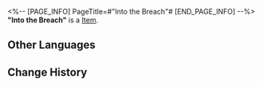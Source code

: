 <%-- [PAGE_INFO]
PageTitle=#"Into the Breach"#
[END_PAGE_INFO] --%>
{{Item Infobox
|title       = "Into the Breach"
|id          = 210213
|image       = Item Into the Breach.png
|type        = 
|invCategory = Valuables
|rarity      = 3
|effect      =
A record that can be played on the Express' phonograph. It might be a chance acquisition or a gift from someone else. All sorts of memories surge up when the music plays &mdash; the smiles, encounters, touches, and the excitement of battle. Maybe that is why people still collect records even as society rapidly advances.
The current record contains the track "Into the Breach."
|description =

''A calm heart repels a hundred spears, and a serene soul quells the battlefield.''
}}
'''"Into the Breach"''' is a [[Item]].

==Other Languages==
{{Other Languages
|en   = "Into the Breach"
|zhs  = 《锋镝阵中自在身》
|zht  = 〈鋒鏑陣中自在身〉
|ja   = 『陣中遊』
|ko   = ≪전장의 자유≫
|es   = En la fisura
|fr   = « Into the Breach »
|ru   = Into the Breach
|th   = "Into the Breach"
|vi   = "Lạc Giữa Mưa Tên"
|de   = „In die Bresche“
|id   = "Into the Breach"
|pt   = "Into the Breach"
}}

==Change History==
{{Change History|2.0}}